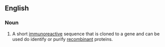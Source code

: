 ==English==

===Noun===
{{en-noun}}
# A short [[immunoreactive]] sequence that is cloned to a gene and can be used do identify or purify [[recombinant]] proteins.